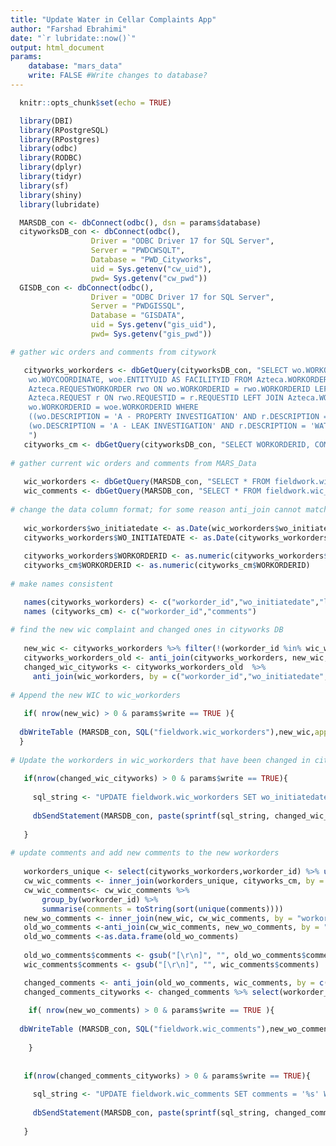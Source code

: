 ```yaml
---
title: "Update Water in Cellar Complaints App"
author: "Farshad Ebrahimi"
date: "`r lubridate::now()`"
output: html_document
params:
    database: "mars_data" 
    write: FALSE #Write changes to database?
---
```


```r

  knitr::opts_chunk$set(echo = TRUE)

  library(DBI)
  library(RPostgreSQL)
  library(RPostgres)
  library(odbc)
  library(RODBC)
  library(dplyr)
  library(tidyr)
  library(sf)
  library(shiny)
  library(lubridate)

  MARSDB_con <- dbConnect(odbc(), dsn = params$database)
  cityworksDB_con <- dbConnect(odbc(),
                  Driver = "ODBC Driver 17 for SQL Server",
                  Server = "PWDCWSQLT",
                  Database = "PWD_Cityworks",
                  uid = Sys.getenv("cw_uid"),
                  pwd= Sys.getenv("cw_pwd"))
  GISDB_con <- dbConnect(odbc(),
                  Driver = "ODBC Driver 17 for SQL Server",
                  Server = "PWDGISSQL",
                  Database = "GISDATA",
                  uid = Sys.getenv("gis_uid"),
                  pwd= Sys.getenv("gis_pwd"))
```


```r
    
# gather wic orders and comments from citywork 

   cityworks_workorders <- dbGetQuery(cityworksDB_con, "SELECT wo.WORKORDERID, wo.INITIATEDATE AS WO_INITIATEDATE, wo.LOCATION, wo.WOXCOORDINATE, 
    wo.WOYCOORDINATE, woe.ENTITYUID AS FACILITYID FROM Azteca.WORKORDER wo INNER JOIN 
    Azteca.REQUESTWORKORDER rwo ON wo.WORKORDERID = rwo.WORKORDERID LEFT JOIN 
    Azteca.REQUEST r ON rwo.REQUESTID = r.REQUESTID LEFT JOIN Azteca.WORKORDERENTITY woe ON 
    wo.WORKORDERID = woe.WORKORDERID WHERE 
    ((wo.DESCRIPTION = 'A - PROPERTY INVESTIGATION' AND r.DESCRIPTION = 'WATER IN CELLAR') OR 
    (wo.DESCRIPTION = 'A - LEAK INVESTIGATION' AND r.DESCRIPTION = 'WATER IN CELLAR'))
    ")
   cityworks_cm <- dbGetQuery(cityworksDB_con, "SELECT WORKORDERID, COMMENTS from Azteca.WOCOMMENT" )
   
# gather current wic orders and comments from MARS_Data
   
   wic_workorders <- dbGetQuery(MARSDB_con, "SELECT * FROM fieldwork.wic_workorders ")
   wic_comments <- dbGetQuery(MARSDB_con, "SELECT * FROM fieldwork.wic_comments ")
   
# change the data column format; for some reason anti_join cannot match the dates in POSIXct
   
   wic_workorders$wo_initiatedate <- as.Date(wic_workorders$wo_initiatedate)
   cityworks_workorders$WO_INITIATEDATE <- as.Date(cityworks_workorders$WO_INITIATEDATE)
   
   cityworks_workorders$WORKORDERID <- as.numeric(cityworks_workorders$WORKORDERID)
   cityworks_cm$WORKORDERID <- as.numeric(cityworks_cm$WORKORDERID)
   
# make names consistent    

   names(cityworks_workorders) <- c("workorder_id","wo_initiatedate","location","wo_xcoordinate","wo_ycoordinate","facility_id")
   names (cityworks_cm) <- c("workorder_id","comments")
   
# find the new wic complaint and changed ones in cityworks DB
   
   new_wic <- cityworks_workorders %>% filter(!(workorder_id %in% wic_workorders$workorder_id))
   cityworks_workorders_old <- anti_join(cityworks_workorders, new_wic, by = "workorder_id")
   changed_wic_cityworks <- cityworks_workorders_old  %>%
     anti_join(wic_workorders, by = c("workorder_id","wo_initiatedate","location","wo_xcoordinate","wo_ycoordinate","facility_id")) 
   
# Append the new WIC to wic_workorders
   
   if( nrow(new_wic) > 0 & params$write == TRUE ){
  
  dbWriteTable (MARSDB_con, SQL("fieldwork.wic_workorders"),new_wic,append= TRUE, row.names = FALSE)
  }
   
# Update the workorders in wic_workorders that have been changed in cityworks DB 
   
   if(nrow(changed_wic_cityworks) > 0 & params$write == TRUE){
     
     sql_string <- "UPDATE fieldwork.wic_workorders SET wo_initiatedate = '%s', location = '%s',  wo_xcoordinate = %s,wo_ycoordinate= %s,facility_id = '%s' WHERE workorder_id = %s;"
     
     dbSendStatement(MARSDB_con, paste(sprintf(sql_string, changed_wic_cityworks$wo_initiatedate, changed_wic_cityworks$location,changed_wic_cityworks$wo_xcoordinate,changed_wic_cityworks$wo_ycoordinate,changed_wic_cityworks$facility_id,changed_wic_cityworks$workorder_id), collapse=""))
     
   }
   
# update comments and add new comments to the new workorders
   
   workorders_unique <- select(cityworks_workorders,workorder_id) %>% unique()
   cw_wic_comments <- inner_join(workorders_unique, cityworks_cm, by = "workorder_id")
   cw_wic_comments<- cw_wic_comments %>%
       group_by(workorder_id) %>%
       summarise(comments = toString(sort(unique(comments)))) 
   new_wo_comments <- inner_join(new_wic, cw_wic_comments, by = "workorder_id") %>% select(workorder_id, comments)
   old_wo_comments <-anti_join(cw_wic_comments, new_wo_comments, by = "workorder_id")
   old_wo_comments <-as.data.frame(old_wo_comments)
   
   old_wo_comments$comments <- gsub("[\r\n]", "", old_wo_comments$comments)
   wic_comments$comments <- gsub("[\r\n]", "", wic_comments$comments)

   changed_comments <- anti_join(old_wo_comments, wic_comments, by = c("comments"))
   changed_comments_cityworks <- changed_comments %>% select(workorder_id) %>% inner_join(cw_wic_comments, by = "workorder_id")
   
    if( nrow(new_wo_comments) > 0 & params$write == TRUE ){
  
  dbWriteTable (MARSDB_con, SQL("fieldwork.wic_comments"),new_wo_comments,append= TRUE, row.names = FALSE)
      
    }
   
   
   if(nrow(changed_comments_cityworks) > 0 & params$write == TRUE){
     
     sql_string <- "UPDATE fieldwork.wic_comments SET comments = '%s' WHERE workorder_id = %s;"
     
     dbSendStatement(MARSDB_con, paste(sprintf(sql_string, changed_comments_cityworks$comments, changed_comments_cityworks$workorder_id), collapse=""))
     
   }
   
   
  
   
```

